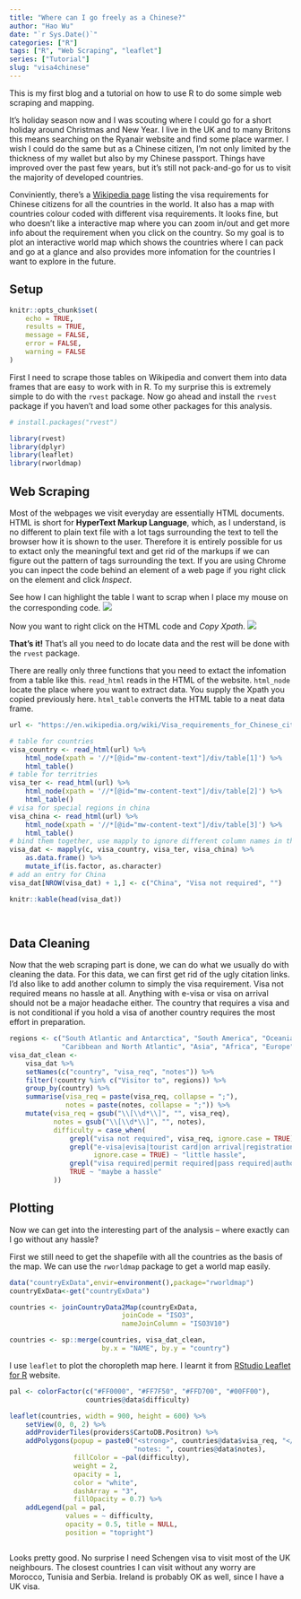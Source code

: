 ```yaml
---
title: "Where can I go freely as a Chinese?"
author: "Hao Wu"
date: "`r Sys.Date()`"
categories: ["R"]
tags: ["R", "Web Scraping", "leaflet"]
series: ["Tutorial"]
slug: "visa4chinese"
---
```


This is my first blog and a tutorial on how to use R to do some simple web scraping and mapping.

It's holiday season now and I was scouting where I could go for a short holiday around Christmas and New Year. I live in the UK and to many Britons this means searching on the Ryanair website and find some place warmer. I wish I could do the same but as a Chinese citizen, I'm not only limited by the thickness of my wallet but also by my Chinese passport. Things have improved over the past few years, but it's still not pack-and-go for us to visit the majority of developed countries. 

Conviniently, there's a [Wikipedia page](https://en.wikipedia.org/wiki/Visa_requirements_for_Chinese_citizens) listing the visa requirements for Chinese citizens for all the countries in the world. It also has a map with countries colour coded with different visa requirements. It looks fine, but who doesn't like a interactive map where you can zoom in/out and get more info about the requirement when you click on the country. So my goal is to plot an interactive world map which shows the countries where I can pack and go at a glance and also provides more infomation for the countries I want to explore in the future.

## Setup

```r
knitr::opts_chunk$set(
    echo = TRUE,
    results = TRUE,
    message = FALSE,
    error = FALSE,
    warning = FALSE
)
```

First I need to scrape those tables on Wikipedia and convert them into data frames that are easy to work with in R. To my surprise this is extremely simple to do with the `rvest` package. Now go ahead and install the `rvest` package if you haven't and load some other packages for this analysis.

```r

# install.packages("rvest")

library(rvest)
library(dplyr)
library(leaflet)
library(rworldmap)
```

## Web Scraping
Most of the webpages we visit everyday are essentially HTML documents. HTML is short for **HyperText Markup Language**, which, as I understand, is no different to plain text file with a lot tags surrounding the text to tell the browser how it is shown to the user. Therefore it is entirely possible for us to extact only the meaningful text and get rid of the markups if we can figure out the pattern of tags surrounding the text. If you are using Chrome you can inpect the code behind an element of a web page if you right click on the element and click *Inspect*.

See how I can highlight the table I want to scrap when I place my mouse on the corresponding code.
![](image/inspect.png)

Now you want to right click on the HTML code and *Copy Xpath*.
![](image/copyXpath.png)


**That's it!** That's all you need to do locate data and the rest will be done with the `rvest` package.

There are really only three functions that you need to extact the infomation from a table like this. `read_html` reads in the HTML of the website. `html_node` locate the place where you want to extract data. You supply the Xpath you copied previously here. `html_table` converts the HTML table to a neat data frame. 

```r

url <- "https://en.wikipedia.org/wiki/Visa_requirements_for_Chinese_citizens"

# table for countries
visa_country <- read_html(url) %>%
    html_node(xpath = '//*[@id="mw-content-text"]/div/table[1]') %>%
    html_table() 
# table for territries
visa_ter <- read_html(url) %>%
    html_node(xpath = '//*[@id="mw-content-text"]/div/table[2]') %>%
    html_table()
# visa for special regions in china
visa_china <- read_html(url) %>%
    html_node(xpath = '//*[@id="mw-content-text"]/div/table[3]') %>%
    html_table()
# bind them together, use mapply to ignore different column names in the df
visa_dat <- mapply(c, visa_country, visa_ter, visa_china) %>%
    as.data.frame() %>%
    mutate_if(is.factor, as.character)
# add an entry for China
visa_dat[NROW(visa_dat) + 1,] <- c("China", "Visa not required", "")

knitr::kable(head(visa_dat))

    
```

## Data Cleaning

Now that the web scraping part is done, we can do what we usually do with cleaning the data. For this data, we can first get rid of the ugly citation links. I'd also like to add another column to simply the visa requirement. Visa not required means no hassle at all. Anything with e-visa or visa on arrival should not be a major headache either. The country that requires a visa and is not conditional if you hold a visa of another country requires the most effort in preparation. 

```r
regions <- c("South Atlantic and Antarctica", "South America", "Oceania", 
             "Caribbean and North Atlantic", "Asia", "Africa", "Europe")
visa_dat_clean <- 
    visa_dat %>% 
    setNames(c("country", "visa_req", "notes")) %>%
    filter(!country %in% c("Visitor to", regions)) %>%
    group_by(country) %>%
    summarise(visa_req = paste(visa_req, collapse = ";"),
              notes = paste(notes, collapse = ";")) %>%
    mutate(visa_req = gsub("\\[\\d*\\]", "", visa_req),
           notes = gsub("\\[\\d*\\]", "", notes),
           difficulty = case_when(
               grepl("visa not required", visa_req, ignore.case = TRUE) ~ "no hassle",
               grepl("e-visa|evisa|tourist card|on arrival|registration", visa_req,
                     ignore.case = TRUE) ~ "little hassle",
               grepl("visa required|permit required|pass required|authorisation required|restricted", visa_req, ignore.case = TRUE) & notes == "" ~ "great hassle",
               TRUE ~ "maybe a hassle"
           ))

```

## Plotting

Now we can get into the interesting part of the analysis -- where exactly can I go without any hassle?

First we still need to get the shapefile with all the countries as the basis of the map. We can use the `rworldmap` package to get a world map easily.

```r

data("countryExData",envir=environment(),package="rworldmap")
countryExData<-get("countryExData")

countries <- joinCountryData2Map(countryExData, 
                            joinCode = "ISO3", 
                            nameJoinColumn = "ISO3V10")

countries <- sp::merge(countries, visa_dat_clean,
                       by.x = "NAME", by.y = "country")

```

I use `leaflet` to plot the choropleth map here. I learnt it from [RStudio Leaflet for R](https://rstudio.github.io/leaflet/choropleths.html) website.


```r

pal <- colorFactor(c("#FF0000", "#FF7F50", "#FFD700", "#00FF00"),
                   countries@data$difficulty)

leaflet(countries, width = 900, height = 600) %>%
    setView(0, 0, 2) %>%
    addProviderTiles(providers$CartoDB.Positron) %>%
    addPolygons(popup = paste0("<strong>", countries@data$visa_req, "</strong>", "<br>",
                               "notes: ", countries@data$notes),
                fillColor = ~pal(difficulty),
                weight = 2,
                opacity = 1,
                color = "white",
                dashArray = "3",
                fillOpacity = 0.7) %>%
    addLegend(pal = pal, 
              values = ~ difficulty, 
              opacity = 0.5, title = NULL,
              position = "topright")



```

Looks pretty good. No surprise I need Schengen visa to visit most of the UK neighbours. The closest countries I can visit without any worry are Morocco, Tunisia and Serbia. Ireland is probably OK as well, since I have a UK visa.

